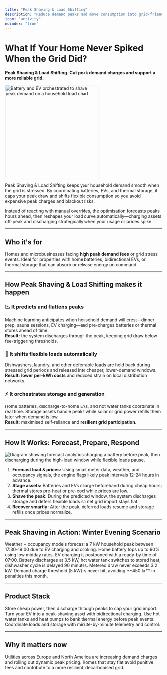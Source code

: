 ```yaml
---
title: "Peak Shaving & Load Shifting"
description: "Reduce demand peaks and move consumption into grid-friendly windows to avoid punitive charges."
icon: "activity"
noindex: "true"
---
```


# What If Your Home Never Spiked When the Grid Did?

**Peak Shaving & Load Shifting. Cut peak demand charges and support a more reliable grid.**

<img
  src="/images/hero-light.png"
  alt="Battery and EV orchestrated to shave peak demand on a household load chart"
  noZoom={true}
  height="300"
  className="rounded-xl"
/>

Peak Shaving & Load Shifting keeps your household demand smooth when the grid is stressed. By coordinating batteries, EVs, and thermal storage, it caps your peak draw and shifts flexible consumption so you avoid expensive peak charges and blackout risks.

Instead of reacting with manual overrides, the optimisation forecasts peaks hours ahead, then reshapes your load curve automatically—charging assets off-peak and discharging strategically when your usage or prices spike.

---

## Who it's for

Homes and microbusinesses facing **high peak demand fees** or grid stress events. Ideal for properties with home batteries, bidirectional EVs, or thermal storage that can absorb or release energy on command.

---

## How Peak Shaving & Load Shifting makes it happen

### 📉 It predicts and flattens peaks

Machine learning anticipates when household demand will crest—dinner prep, sauna sessions, EV charging—and pre-charges batteries or thermal stores ahead of time.\
**Result:** the system discharges through the peak, keeping grid draw below fee-triggering thresholds.

### 🔁 It shifts flexible loads automatically

Dishwashers, laundry, and other deferrable loads are held back during stressed grid periods and released into cheaper, lower-demand windows.\
**Result:** **lower per-kWh costs** and reduced strain on local distribution networks.

### ⚡ It orchestrates storage and generation

Home batteries, discharge-to-home EVs, and hot water tanks coordinate in real time. Storage assets handle peaks while solar or grid power refills them later when demand is low.\
**Result:** maximised self-reliance and **resilient grid participation.**

---

## How It Works: Forecast, Prepare, Respond

![Diagram showing forecast analytics charging a battery before peak, then discharging during the high-load window while flexible loads pause.](/images/hero-dark.png)

1. **Forecast load & prices:** Using smart meter data, weather, and occupancy signals, the engine flags likely peak intervals 12-24 hours in advance.
2. **Stage assets:** Batteries and EVs charge beforehand during cheap hours; thermal stores pre-heat or pre-cool while prices are low.
3. **Shave the peak:** During the predicted window, the system discharges storage and defers flexible loads so net grid import stays flat.
4. **Recover smartly:** After the peak, deferred loads resume and storage refills once prices normalize.

---

## Peak Shaving in Action: Winter Evening Scenario

<Steps>
  <Step title="15:00 - Forecast detects spike">
    Weather + occupancy models forecast a 7 kW household peak between 17:30-19:00 due to EV charging and cooking.
  </Step>
  <Step title="16:00 - Assets charge off-peak">
    Home battery tops up to 90% using low midday rates. EV charging is postponed with a ready-by time of 07:00.
  </Step>
  <Step title="17:30 - Peak begins">
    Battery discharges at 3.5 kW, hot water tank switches to stored heat, dishwasher cycle is delayed 90 minutes.
  </Step>
  <Step title="19:00 - Peak avoided">
    Metered draw never exceeds 3.2 kW. Demand charge threshold (5 kW) is never hit, avoiding **450 kr** in penalties this month.
  </Step>
</Steps>

---

## Product Stack

<CardGroup cols={2}>
  <Card title="Home Batteries" icon="battery">
    Store cheap power, then discharge through peaks to cap your grid import.
  </Card>
  <Card title="Vehicle-to-Home" icon="car">
    Turn your EV into a peak-shaving asset with bidirectional charging.
  </Card>
  <Card title="Thermal Storage" icon="flame">
    Use hot water tanks and heat pumps to bank thermal energy before peak events.
  </Card>
  <Card title="Automation Platform" icon="cog">
    Coordinate loads and storage with minute-by-minute telemetry and control.
  </Card>
</CardGroup>

---

## Why it matters now

Utilities across Europe and North America are increasing demand charges and rolling out dynamic peak pricing. Homes that stay flat avoid punitive fees and contribute to a more resilient, decarbonised grid.
